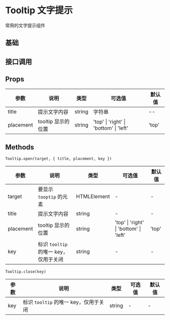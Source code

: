 # Tooltip 文字提示

常用的文字提示组件

## 基础


<DemoBase />

## 接口调用


<DemoApi />

## Props

| 参数      | 说明               | 类型   | 可选值                                 | 默认值 |
| --------- | ------------------ | ------ | -------------------------------------- | ------ |
| title     | 提示文字内容       | string | 字符串                                 | --     |
| placement | tooltip 显示的位置 | string | 'top' \| 'right' \| 'bottom' \| 'left' | 'top'  |

## Methods

`Tooltip.open(target, { title, placement, key })`

| 参数      | 说明                                  | 类型        | 可选值                                 | 默认值 |
| --------- | ------------------------------------- | ----------- | -------------------------------------- | ------ |
| target    | 要显示 `tooptip` 的元素               | HTMLElement | -                                      | -      |
| title     | 提示文字内容                          | string      | -                                      | -      |
| placement | tooltip 显示的位置                    | string      | 'top' \| 'right' \| 'bottom' \| 'left' | 'top'  |
| key       | 标识 `tooltip` 的唯一 key，仅用于关闭 | string      | -                                      | -      |

`Tooltip.close(key)`

| 参数 | 说明                                  | 类型   | 可选值 | 默认值 |
| ---- | ------------------------------------- | ------ | ------ | ------ |
| key  | 标识 `tooltip` 的唯一 key，仅用于关闭 | string | -      | -      |
